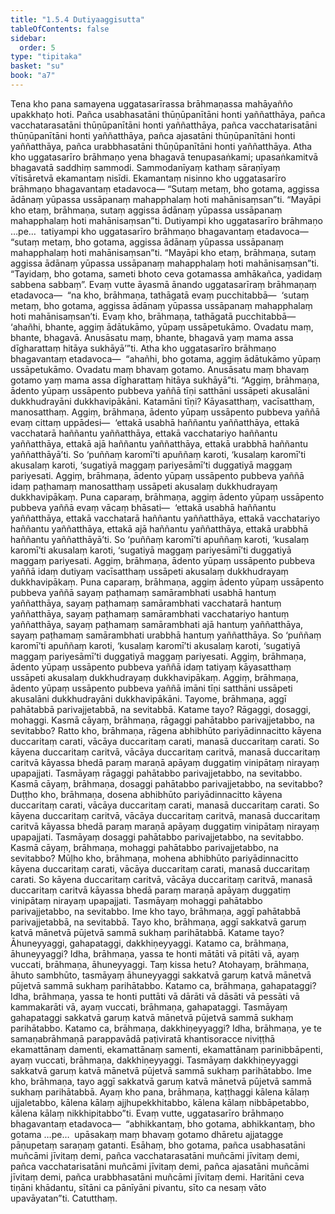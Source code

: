 ```yaml
---
title: "1.5.4 Dutiyaaggisutta"
tableOfContents: false
sidebar:
  order: 5
type: "tipitaka"
basket: "su"
book: "a7"
---
```



<DynamicBreadcrumb />

<Division number="47" book="a7" bookNo="16" page="428">

<Paragraph number="239" book="a7">
Tena kho pana samayena uggatasarīrassa brāhmaṇassa mahāyañño upakkhaṭo hoti. Pañca usabhasatāni thūṇūpanītāni honti yaññatthāya, pañca vacchatarasatāni thūṇūpanītāni honti yaññatthāya, pañca vacchatarisatāni thūṇūpanītāni honti yaññatthāya, pañca ajasatāni thūṇūpanītāni honti yaññatthāya, pañca urabbhasatāni thūṇūpanītāni honti yaññatthāya. Atha kho uggatasarīro brāhmaṇo yena bhagavā tenupasaṅkami; upasaṅkamitvā bhagavatā saddhiṃ sammodi. Sammodanīyaṃ kathaṃ sāraṇīyaṃ vītisāretvā ekamantaṃ nisīdi. Ekamantaṃ nisinno kho uggatasarīro brāhmaṇo bhagavantaṃ etadavoca—
</Paragraph>

<Paragraph number="240" book="a7">
“Sutaṃ metaṃ, bho gotama, aggissa ādānaṃ yūpassa ussāpanaṃ mahapphalaṃ hoti mahānisaṃsan”ti. “Mayāpi kho etaṃ, brāhmaṇa, sutaṃ aggissa ādānaṃ yūpassa ussāpanaṃ mahapphalaṃ hoti mahānisaṃsan”ti. Dutiyampi kho uggatasarīro brāhmaṇo …pe…  tatiyampi kho uggatasarīro brāhmaṇo bhagavantaṃ etadavoca—  “sutaṃ metaṃ, bho gotama, aggissa ādānaṃ yūpassa ussāpanaṃ mahapphalaṃ hoti mahānisaṃsan”ti. “Mayāpi kho etaṃ, brāhmaṇa, sutaṃ aggissa ādānaṃ yūpassa ussāpanaṃ mahapphalaṃ hoti mahānisaṃsan”ti. “Tayidaṃ, bho gotama, sameti bhoto ceva gotamassa amhākañca, yadidaṃ sabbena sabbaṃ”.
</Paragraph>

<Paragraph number="241" book="a7">
Evaṃ vutte āyasmā ānando uggatasarīraṃ brāhmaṇaṃ etadavoca—  “na kho, brāhmaṇa, tathāgatā evaṃ pucchitabbā—  ‘sutaṃ metaṃ, bho gotama, aggissa ādānaṃ yūpassa ussāpanaṃ mahapphalaṃ hoti mahānisaṃsan’ti. Evaṃ kho, brāhmaṇa, tathāgatā pucchitabbā—  ‘ahañhi, bhante, aggiṃ ādātukāmo, yūpaṃ ussāpetukāmo. Ovadatu maṃ, bhante, bhagavā. Anusāsatu maṃ, bhante, bhagavā yaṃ mama assa dīgharattaṃ hitāya sukhāyā’”ti.
</Paragraph>

<Paragraph number="242" book="a7">
Atha kho uggatasarīro brāhmaṇo bhagavantaṃ etadavoca—  “ahañhi, bho gotama, aggiṃ ādātukāmo yūpaṃ ussāpetukāmo. Ovadatu maṃ bhavaṃ gotamo. Anusāsatu maṃ bhavaṃ gotamo yaṃ mama assa dīgharattaṃ hitāya sukhāyā”ti.
</Paragraph>

<Paragraph number="243" book="a7">
“Aggiṃ, brāhmaṇa, ādento yūpaṃ ussāpento pubbeva yaññā tīṇi satthāni ussāpeti akusalāni dukkhudrayāni dukkhavipākāni. Katamāni tīṇi? Kāyasatthaṃ, vacīsatthaṃ, manosatthaṃ. Aggiṃ, brāhmaṇa, ādento yūpaṃ ussāpento pubbeva yaññā evaṃ cittaṃ uppādesi—  ‘ettakā usabhā haññantu yaññatthāya, ettakā vacchatarā haññantu yaññatthāya, ettakā vacchatariyo haññantu yaññatthāya, ettakā ajā haññantu yaññatthāya, ettakā urabbhā haññantu yaññatthāyā’ti. So ‘puññaṃ karomī’ti apuññaṃ karoti, ‘kusalaṃ karomī’ti akusalaṃ karoti, ‘sugatiyā maggaṃ pariyesāmī’ti duggatiyā maggaṃ pariyesati. Aggiṃ, brāhmaṇa, ādento yūpaṃ ussāpento pubbeva yaññā idaṃ paṭhamaṃ manosatthaṃ ussāpeti akusalaṃ dukkhudrayaṃ dukkhavipākaṃ.
</Paragraph>

<Paragraph number="244" book="a7">
Puna caparaṃ, brāhmaṇa, aggiṃ ādento yūpaṃ ussāpento pubbeva yaññā evaṃ vācaṃ bhāsati—  ‘ettakā usabhā haññantu yaññatthāya, ettakā vacchatarā haññantu yaññatthāya, ettakā vacchatariyo haññantu yaññatthāya, ettakā ajā haññantu yaññatthāya, ettakā urabbhā haññantu yaññatthāyā’ti. So ‘puññaṃ karomī’ti apuññaṃ karoti, ‘kusalaṃ karomī’ti akusalaṃ karoti, ‘sugatiyā maggaṃ pariyesāmī’ti duggatiyā maggaṃ pariyesati. Aggiṃ, brāhmaṇa, ādento yūpaṃ ussāpento pubbeva yaññā idaṃ dutiyaṃ vacīsatthaṃ ussāpeti akusalaṃ dukkhudrayaṃ dukkhavipākaṃ.
</Paragraph>

<Paragraph number="245" book="a7">
Puna caparaṃ, brāhmaṇa, aggiṃ ādento yūpaṃ ussāpento pubbeva yaññā sayaṃ paṭhamaṃ samārambhati usabhā hantuṃ yaññatthāya, sayaṃ paṭhamaṃ samārambhati vacchatarā hantuṃ yaññatthāya, sayaṃ paṭhamaṃ samārambhati vacchatariyo hantuṃ yaññatthāya, sayaṃ paṭhamaṃ samārambhati ajā hantuṃ yaññatthāya, sayaṃ paṭhamaṃ samārambhati urabbhā hantuṃ yaññatthāya. So ‘puññaṃ karomī’ti apuññaṃ karoti, ‘kusalaṃ karomī’ti akusalaṃ karoti, ‘sugatiyā maggaṃ pariyesāmī’ti duggatiyā maggaṃ pariyesati. Aggiṃ, brāhmaṇa, ādento yūpaṃ ussāpento pubbeva yaññā idaṃ tatiyaṃ kāyasatthaṃ ussāpeti akusalaṃ dukkhudrayaṃ dukkhavipākaṃ. Aggiṃ, brāhmaṇa, ādento yūpaṃ ussāpento pubbeva yaññā imāni tīṇi satthāni ussāpeti akusalāni dukkhudrayāni dukkhavipākāni.
</Paragraph>

<Paragraph number="246" book="a7">
Tayome, brāhmaṇa, aggī pahātabbā parivajjetabbā, na sevitabbā. Katame tayo? Rāgaggi, dosaggi, mohaggi.
</Paragraph>

<Paragraph number="247" book="a7">
Kasmā cāyaṃ, brāhmaṇa, rāgaggi pahātabbo parivajjetabbo, na sevitabbo? Ratto kho, brāhmaṇa, rāgena abhibhūto pariyādinnacitto kāyena duccaritaṃ carati, vācāya duccaritaṃ carati, manasā duccaritaṃ carati. So kāyena duccaritaṃ caritvā, vācāya duccaritaṃ caritvā, manasā duccaritaṃ caritvā kāyassa bhedā paraṃ maraṇā apāyaṃ duggatiṃ vinipātaṃ nirayaṃ upapajjati. Tasmāyaṃ rāgaggi pahātabbo parivajjetabbo, na sevitabbo.
</Paragraph>

<Paragraph number="248" book="a7">
Kasmā cāyaṃ, brāhmaṇa, dosaggi pahātabbo parivajjetabbo, na sevitabbo? Duṭṭho kho, brāhmaṇa, dosena abhibhūto pariyādinnacitto kāyena duccaritaṃ carati, vācāya duccaritaṃ carati, manasā duccaritaṃ carati. So kāyena duccaritaṃ caritvā, vācāya duccaritaṃ caritvā, manasā duccaritaṃ caritvā kāyassa bhedā paraṃ maraṇā apāyaṃ duggatiṃ vinipātaṃ nirayaṃ upapajjati. Tasmāyaṃ dosaggi pahātabbo parivajjetabbo, na sevitabbo.
</Paragraph>

<Paragraph number="249" book="a7">
Kasmā cāyaṃ, brāhmaṇa, mohaggi pahātabbo parivajjetabbo, na sevitabbo? Mūḷho kho, brāhmaṇa, mohena abhibhūto pariyādinnacitto kāyena duccaritaṃ carati, vācāya duccaritaṃ carati, manasā duccaritaṃ carati. So kāyena duccaritaṃ caritvā, vācāya duccaritaṃ caritvā, manasā duccaritaṃ caritvā kāyassa bhedā paraṃ maraṇā apāyaṃ duggatiṃ vinipātaṃ nirayaṃ upapajjati. Tasmāyaṃ mohaggi pahātabbo parivajjetabbo, na sevitabbo. Ime kho tayo, brāhmaṇa, aggī pahātabbā parivajjetabbā, na sevitabbā.
</Paragraph>

<Paragraph number="250" book="a7">
Tayo kho, brāhmaṇa, aggī sakkatvā garuṃ katvā mānetvā pūjetvā sammā sukhaṃ parihātabbā. Katame tayo? Āhuneyyaggi, gahapataggi, dakkhiṇeyyaggi.
</Paragraph>

<Paragraph number="251" book="a7">
Katamo ca, brāhmaṇa, āhuneyyaggi? Idha, brāhmaṇa, yassa te honti mātāti vā pitāti vā, ayaṃ vuccati, brāhmaṇa, āhuneyyaggi. Taṃ kissa hetu? Atohayaṃ, brāhmaṇa, āhuto sambhūto, tasmāyaṃ āhuneyyaggi sakkatvā garuṃ katvā mānetvā pūjetvā sammā sukhaṃ parihātabbo.
</Paragraph>

<Paragraph number="252" book="a7">
Katamo ca, brāhmaṇa, gahapataggi? Idha, brāhmaṇa, yassa te honti puttāti vā dārāti vā dāsāti vā pessāti vā kammakarāti vā, ayaṃ vuccati, brāhmaṇa, gahapataggi. Tasmāyaṃ gahapataggi sakkatvā garuṃ katvā mānetvā pūjetvā sammā sukhaṃ parihātabbo.
</Paragraph>

<Paragraph number="253" book="a7">
Katamo ca, brāhmaṇa, dakkhiṇeyyaggi? Idha, brāhmaṇa, ye te samaṇabrāhmaṇā parappavādā paṭiviratā khantisoracce niviṭṭhā ekamattānaṃ damenti, ekamattānaṃ samenti, ekamattānaṃ parinibbāpenti, ayaṃ vuccati, brāhmaṇa, dakkhiṇeyyaggi. Tasmāyaṃ dakkhiṇeyyaggi sakkatvā garuṃ katvā mānetvā pūjetvā sammā sukhaṃ parihātabbo. Ime kho, brāhmaṇa, tayo aggī sakkatvā garuṃ katvā mānetvā pūjetvā sammā sukhaṃ parihātabbā.
</Paragraph>

<Paragraph number="254" book="a7">
Ayaṃ kho pana, brāhmaṇa, kaṭṭhaggi kālena kālaṃ ujjaletabbo, kālena kālaṃ ajjhupekkhitabbo, kālena kālaṃ nibbāpetabbo, kālena kālaṃ nikkhipitabbo”ti.
</Paragraph>

<Paragraph number="255" book="a7">
Evaṃ vutte, uggatasarīro brāhmaṇo bhagavantaṃ etadavoca—  “abhikkantaṃ, bho gotama, abhikkantaṃ, bho gotama …pe…  upāsakaṃ maṃ bhavaṃ gotamo dhāretu ajjatagge pāṇupetaṃ saraṇaṃ gatanti. Esāhaṃ, bho gotama, pañca usabhasatāni muñcāmi jīvitaṃ demi, pañca vacchatarasatāni muñcāmi jīvitaṃ demi, pañca vacchatarisatāni muñcāmi jīvitaṃ demi, pañca ajasatāni muñcāmi jīvitaṃ demi, pañca urabbhasatāni muñcāmi jīvitaṃ demi. Haritāni ceva tiṇāni khādantu, sītāni ca pānīyāni pivantu, sīto ca nesaṃ vāto upavāyatan”ti.

</Paragraph>
</Division>

<Paragraph number="256" type="center" book="a7">
Catutthaṃ.
</Paragraph>